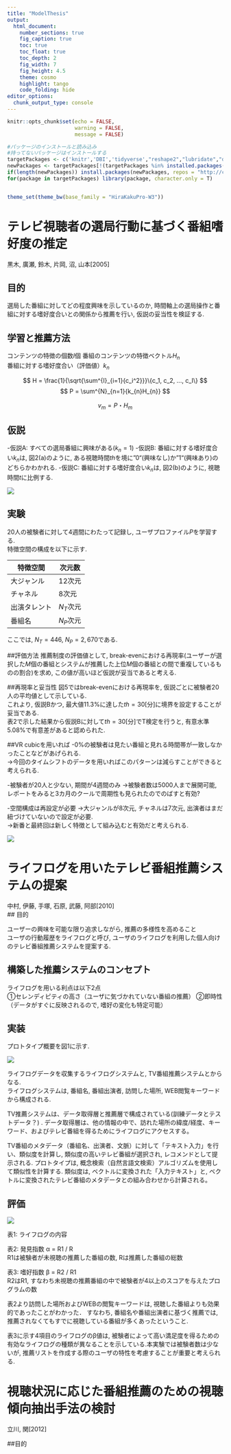 ```yaml
---
title: "ModelThesis"
output:
  html_document:
    number_sections: true
    fig_caption: true
    toc: true
    toc_float: true
    toc_depth: 2
    fig_width: 7
    fig_height: 4.5
    theme: cosmo
    highlight: tango
    code_folding: hide
editor_options: 
  chunk_output_type: console
---
```


```r
knitr::opts_chunk$set(echo = FALSE, 
                      warning = FALSE,
                      message = FALSE)
```

```r
#パッケージのインストールと読み込み
#持ってないパッケージはインストールする
targetPackages <- c('knitr','DBI','tidyverse',"reshape2","lubridate","dbplot","DT") 
newPackages <- targetPackages[!(targetPackages %in% installed.packages()[,"Package"])]
if(length(newPackages)) install.packages(newPackages, repos = "http://cran.us.r-project.org")
for(package in targetPackages) library(package, character.only = T)


theme_set(theme_bw(base_family = "HiraKakuPro-W3"))

```
# テレビ視聴者の選局行動に基づく番組嗜好度の推定

黒木, 廣瀬, 鈴木, 片岡, 沼, 山本[2005]   

## 目的

選局した番組に対してどの程度興味を示しているのか, 時間軸上の選局操作と番組に対する嗜好度合いとの関係から推薦を行い, 仮説の妥当性を検証する.

## 学習と推薦方法
コンテンツの特徴の個数$I$個
番組のコンテンツの特徴ベクトル$H_n$  
番組に対する嗜好度合い（評価値）$k_n$  

$$
H = \frac{1}{\sqrt{\sum^{I}_{i=1}{c_i^2}}}\{c_1, c_2, ..., c_I\}
$$
$$
P = \sum^{N}_{n=1}{k_{n}H_{n}}
$$

$$
v_m = P・H_m
$$


## 仮説
-仮説A: すべての選局番組に興味がある($k_n = 1$)
-仮説B: 番組に対する嗜好度合い$k_n$は, 図2(a)のように, ある視聴時間$th$を境に"$0$"(興味なし)か"$1$"(興味あり)のどちらかわかれる.
-仮説C: 番組に対する嗜好度合い$k_n$は, 図2(b)のように, 視聴時間$t$に比例する.  


![](figures/fig2.png)

## 実験
20人の被験者に対して4週間にわたって記録し, ユーザプロファイル$P$を学習する.  
特徴空間の構成を以下に示す.  

|特徴空間    |次元数|  
|------------|---------|  
|大ジャンル  |12次元|  
|チャネル    |8次元|  
|出演タレント|$N_T$次元|   
|番組名      |$N_P$次元|  

ここでは, $N_T=446$, $N_P=2,670$である.

##評価方法
推薦制度の評価値として, break-evenにおける再現率(ユーザーが選択した$M$個の番組とシステムが推薦した上位$M$個の番組との間で重複しているものの割合)を求め, この値が高いほど仮説が妥当であると考える.  

##再現率と妥当性
図5ではbreak-evenにおける再現率を, 仮説ごとに被験者20人の平均値として示している.  
これより, 仮説Bかつ, 最大値11.3%に達した$th=30$[分]に境界を設定することが妥当である.  
表2で示した結果から仮説Bに対して$th=30$[分]でT検定を行うと, 有意水準5.08%で有意差があると認められた.  

##VR cubicを用いれば
-0%の被験者は見たい番組と見れる時間帯が一致しなかったことなどがあげられる.  
→今回のタイムシフトのデータを用いればこのパターンは減らすことができると考えられる.  

-被験者が20人と少ない, 期間が4週間のみ
→被験者数は5000人まで展開可能, レポートをみると3カ月のクールで周期性も見られたのでのばすと有効?

-空間構成は再設定が必要
→大ジャンルが8次元, チャネルは7次元, 出演者はまだ紐づけていないので設定が必要.  
→新番と最終回は新しく特徴として組み込むと有効だと考えられる.  


![](figures/result.png)



# ライフログを用いたテレビ番組推薦システムの提案

中村, 伊藤, 手塚, 石原, 武藤, 阿部[2010]  
## 目的
  
ユーザーの興味を可能な限り追求しながら, 推薦の多様性を高めること  
ユーザの行動履歴をライフログと呼び, ユーザのライフログを利用した個人向けのテレビ番組推薦システムを提案する. 

 

## 構築した推薦システムのコンセプト 
  
ライフログを用いる利点は以下2点  
①セレンディピティの高さ（ユーザに気づかれていない番組の推薦） 
②即時性（データがすぐに反映されるので, 嗜好の変化も特定可能） 

## 実装  

プロトタイプ概要を図1に示す. 

![](figures/Fig1.png)
  
ライフログデータを収集するライフログシステムと, TV番組推薦システムとからなる.   
ライフログシステムは, 番組名, 番組出演者, 訪問した場所, WEB閲覧キーワードから構成される. 
  
TV推薦システムは、データ取得層と推薦層で構成されている(訓練データとテストデータ？) . データ取得層は、他の情報の中で、訪れた場所の緯度/経度、キーワード、およびテレビ番組を得るためにライフログにアクセスする。 
  
TV番組のメタデータ（番組名、出演者、文脈）に対して「テキスト入力」を行い、類似度を計算し, 類似度の高いテレビ番組が選択され, レコメンドとして提示される. プロトタイプは, 概念検索（自然言語文検索）アルゴリズムを使用して類似性を計算する. 類似度は, ベクトルに変換された「入力テキスト」と, ベクトルに変換されたテレビ番組のメタデータとの組み合わせから計算される。 

## 評価 

![](figures/tables.png)

表1: ライフログの内容

表2: 発見指数 α = R1 / R  
R1は被験者が未視聴の推薦した番組の数, Rは推薦した番組の総数  

表3: 嗜好指数 β = R2 / R1  
R2はR1, すなわち未視聴の推薦番組の中で被験者が4以上のスコアを与えたプログラムの数  


表2より訪問した場所およびWEBの閲覧キーワードは, 視聴した番組よりも効果的であったことがわかった．
すなわち, 番組名や番組出演者に基づく推薦では, 推薦されなくてもすでに視聴している番組が多くあったということ. 

表3に示す4項目のライフログのβ値は, 被験者によって高い満足度を得るための有効なライフログの種類が異なることを示している.本実験では被験者数は少ないが, 推薦リストを作成する際のユーザの特性を考慮することが重要と考えられる. 

# 視聴状況に応じた番組推薦のための視聴傾向抽出手法の検討

立川, 関[2012]

##目的
 